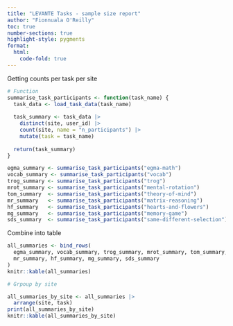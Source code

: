 ```yaml
---
title: "LEVANTE Tasks - sample size report"
author: "Fionnuala O'Reilly"
toc: true
number-sections: true
highlight-style: pygments
format:
  html: 
    code-fold: true
---
```


Getting counts per task per site

```r
# Function
summarise_task_participants <- function(task_name) {
  task_data <- load_task_data(task_name)
  
  task_summary <- task_data |>
    distinct(site, user_id) |>
    count(site, name = "n_participants") |>
    mutate(task = task_name)
  
  return(task_summary)
}

egma_summary <- summarise_task_participants("egma-math")
vocab_summary <- summarise_task_participants("vocab")
trog_summary <- summarise_task_participants("trog")
mrot_summary <- summarise_task_participants("mental-rotation")
tom_summary  <- summarise_task_participants("theory-of-mind")
mr_summary   <- summarise_task_participants("matrix-reasoning")
hf_summary   <- summarise_task_participants("hearts-and-flowers")
mg_summary   <- summarise_task_participants("memory-game")
sds_summary  <- summarise_task_participants("same-different-selection")

```

Combine into table

```r
all_summaries <- bind_rows(
  egma_summary, vocab_summary, trog_summary, mrot_summary, tom_summary,
  mr_summary, hf_summary, mg_summary, sds_summary
)
knitr::kable(all_summaries)

# Grpoup by site

all_summaries_by_site <- all_summaries |>
  arrange(site, task)
print(all_summaries_by_site)
knitr::kable(all_summaries_by_site)



```